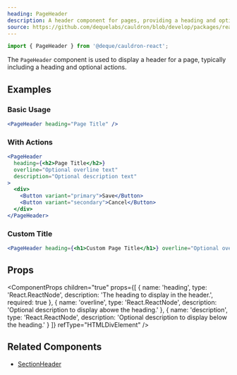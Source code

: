 ```yaml
---
heading: PageHeader
description: A header component for pages, providing a heading and optional actions.
source: https://github.com/dequelabs/cauldron/blob/develop/packages/react/src/components/PageHeader/index.tsx
---
```



```js
import { PageHeader } from '@deque/cauldron-react';
```

The `PageHeader` component is used to display a header for a page, typically including a heading and optional actions.

## Examples

### Basic Usage

```jsx example
<PageHeader heading="Page Title" />
```

### With Actions

```jsx example
<PageHeader
  heading={<h2>Page Title</h2>}
  overline="Optional overline text"
  description="Optional description text"
>
  <div>
    <Button variant="primary">Save</Button>
    <Button variant="secondary">Cancel</Button>
  </div>
</PageHeader>
```

### Custom Title

```jsx example
<PageHeader heading={<h1>Custom Page Title</h1>} overline="Optional overline text" />
```

## Props

<ComponentProps
  children="true"
  props={[
    {
      name: 'heading',
      type: 'React.ReactNode',
      description: 'The heading to display in the header.',
      required: true
    },
    {
      name: 'overline',
      type: 'React.ReactNode',
      description: 'Optional description to display abowe the heading.'
    },
    {
      name: 'description',
      type: 'React.ReactNode',
      description: 'Optional description to display below the heading.'
    }
  ]}
  refType="HTMLDivElement"
/>

## Related Components  

- [SectionHeader](./SectionHeader)  